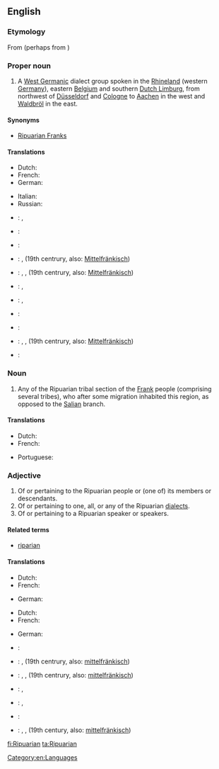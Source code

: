 ==English==
{{wikipedia|Ripuarian Franks}}

===Etymology===
From {{etyl|ML.|en}} {{term|Ripuarius}} (perhaps from {{etyl|la|en}} {{term|ripa||lang=la|river bank}}) {{suffix||an}}
{{wikipedia|Ripuarian (language)}}

===Proper noun===
{{en-proper noun|Ripuarians}}

# A [[West Germanic]] dialect group spoken in the [[Rhineland]] (western [[Germany]]), eastern [[Belgium]] and southern [[Dutch Limburg]], from northwest of [[Düsseldorf]] and [[Cologne]] to [[Aachen]] in the west and [[Waldbröl]] in the east.

====Synonyms====
* {{sense|people}} [[Ripuarian Franks]]

====Translations====
{{trans-top|West Germanic dialect}}
* Dutch: {{t+|nl|Ripuarisch|n}}
* French: {{t+|fr|francique ripuaire}}
* German: {{t-|de|Ripuarisch|n}}
{{trans-mid}}
* Italian: {{t-|it|ripuario|m}}
* Russian: {{t-|ru|Рипуарский язык|m|tr=ripuárskij jazýk}}
{{trans-bottom}}

{{checktrans-top}}
* {{ttbc|bar}}: {{t|bar|Ripuarisch}}, {{t|bar|Ripuarer}}
* {{ttbc|ja}}: {{t|ja|リプアーリ語|sc=Jpan}}
* {{ttbc|sh}}: {{t|sh|Ripuarska narječja}}
* {{ttbc|de}}: {{t|de|Nordmittelfränkisch}}, (19th centrury, also: [[Mittelfränkisch]])
* {{ttbc|nds}}: {{t|nds|Ripuarisch}}, {{t|nds|Nordmittelfränkisch}}, (19th centrury, also: [[Mittelfränkisch]])
{{trans-mid}}
* {{ttbc|pdc}}: {{t|pdc|Ripuarisch}}, {{t|pdc|North-Central-Frankish}}
* {{ttbc|ksh}}: {{t|ksh|Ripoarisch}}, {{t|ksh|Ripuarisch}}
* {{ttbc|ro}}: {{t|ro|Limba ripuară}}
* {{ttbc|es}}: {{t|es|Fráncico ripuario}}
* {{ttbc|gsw}}: {{t|gsw|Ripuarisch}}, {{t|gsw|Nordmittelfränkisch}}, (19th centrury, also: [[Mittelfränkisch]])
* {{ttbc|th}}: {{t|th|ภาษาริปัวเรียน|sc=Thai}}
{{trans-bottom}}

===Noun===
{{en-noun}}

# {{context|historical|lang=en}} Any of the Ripuarian tribal section of the [[Frank]] people (comprising several tribes), who after some migration inhabited this region, as opposed to the [[Salian]] branch.

====Translations====
{{trans-top|member of a section of the Frankish people}}
* Dutch: {{t-|nl|Ripuariër|m}}
* French: {{t|fr|Franc ripuaire}}
{{trans-mid}}
* Portuguese: {{t-|pt|ripuário|m}}
{{trans-bottom}}

===Adjective===
{{en-adj}}

# Of or pertaining to the Ripuarian people or (one of) its members or descendants.
# Of or pertaining to one, all, or any of the Ripuarian [[dialect]]s.
# Of or pertaining to a Ripuarian speaker or speakers.

====Related terms====
* [[riparian]]

====Translations====
{{trans-top|pertaining to a/the tribal Ripuarian(s)}}
* Dutch: {{t+|nl|Ripuarisch}}
* French: {{t|fr|franc ripuaire}}
{{trans-mid}}
* German: {{t-|de|ripuarisch}}
{{trans-bottom}}

{{trans-top|pertaining to language}}
* Dutch: {{t+|nl|Ripuarisch}}
* French: {{t+|fr|francique ripuaire}}
{{trans-mid}}
* German: {{t-|de|ripuarisch}}
{{trans-bottom}}

{{trans-top|pertaining to Ripuarian speaker(s)}}
{{trans-mid}}
{{trans-bottom}}

{{checktrans-top}}
* {{ttbc|bar}}: {{t|bar|ripuarisch}}
* {{ttbc|de}}: {{t|de|nordmittelfränkisch}}, (19th centrury, also: [[mittelfränkisch]])
* {{ttbc|nds}}: {{t|nds|ripuarisch}}, {{t|nds|nordmittelfränkisch}}, (19th centrury, also: [[mittelfränkisch]])
* {{ttbc|pdc}}: {{t|pdc|Ripuarisch}}, {{t|pdc|North-Central-Frankish}}
{{trans-mid}}
* {{ttbc|ksh}}: {{t|ksh|ripoarisch}}, {{t|ksh|ripuarisch}}
* {{ttbc|es}}: {{t|es|fráncico ripuario}}
* {{ttbc|gsw}}: {{t|gsw|ripuarisch}}, {{t|gsw|nordmittelfränkisch}}, (19th century, also: [[mittelfränkisch]])
{{trans-bottom}}

[[Category:en:Languages]]

[[fi:Ripuarian]]
[[ta:Ripuarian]]